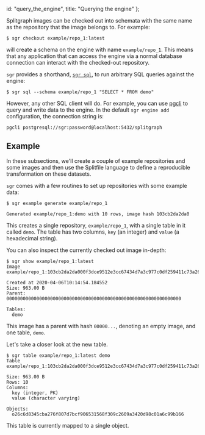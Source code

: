   id: "query_the_engine",
  title: "Querying the engine"
};

Splitgraph images can be checked out into schemata with the same name as the repository that
the image belongs to. For example:

```
$ sgr checkout example/repo_1:latest
```

will create a schema on the engine with name `example/repo_1`. This means that any application that
can access the engine via a normal database connection can interact with the checked-out repository.

`sgr` provides a shorthand, [`sgr sql`](../sgr/image_information/sql), to run arbitrary SQL queries against the engine:

```
$ sgr sql --schema example/repo_1 "SELECT * FROM demo"
```

However, any other SQL client will do. For example, you can use [pgcli](https://www.pgcli.com/) to
query and write data to the engine. In the default `sgr engine add` configuration, the connection
string is:

```
pgcli postgresql://sgr:password@localhost:5432/splitgraph
```

## Example

In these subsections, we'll create a couple of example repositories and
some images and then use the Splitfile language to define a reproducible
transformation on these datasets.

`sgr` comes with a few routines to set up repositories with some example data:

```
$ sgr example generate example/repo_1

Generated example/repo_1:demo with 10 rows, image hash 103cb2da2da0
```

This creates a single repository, `example/repo_1`, with a single table
in it called `demo`. The table has two columns, `key` (an integer) and
`value` (a hexadecimal string).

You can also inspect the currently checked out image in-depth:

```
$ sgr show example/repo_1:latest
Image example/repo_1:103cb2da2da000f3dce9512e3cc67434d7a3c977c0df259411c73a2687244706

Created at 2020-04-06T10:14:54.184552
Size: 963.00 B
Parent: 0000000000000000000000000000000000000000000000000000000000000000

Tables:
  demo
```

This image has a parent with hash `00000...`, denoting an empty image,
and one table, `demo`.

Let's take a closer look at the new table.

```
$ sgr table example/repo_1:latest demo
Table example/repo_1:103cb2da2da000f3dce9512e3cc67434d7a3c977c0df259411c73a2687244706/demo

Size: 963.00 B
Rows: 10
Columns:
  key (integer, PK)
  value (character varying)

Objects:
  o26c6d8345cba276f807d7bcf906531568f309c2609a3420d98c01a6c99b166
```

This table is currently mapped to a single object.

